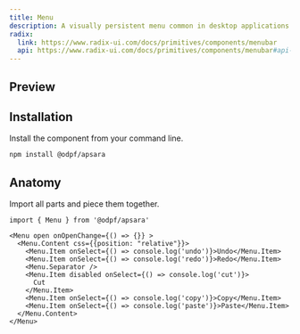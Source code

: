 ```yaml
---
title: Menu
description: A visually persistent menu common in desktop applications that provides quick access to a consistent set of commands.
radix:
  link: https://www.radix-ui.com/docs/primitives/components/menubar
  api: https://www.radix-ui.com/docs/primitives/components/menubar#api-reference
---
```

## Preview

<Preview>
  <Flex
    css={{
      flexDirection: "column",
      alignItems: "center",
      gap: "$3",
    }}
  >  
  </Flex>
</Preview>

## Installation

Install the component from your command line.

```bash
npm install @odpf/apsara
```


## Anatomy
Import all parts and piece them together.

```tsx outline=true
import { Menu } from '@odpf/apsara'

<Menu open onOpenChange={() => {}} >
  <Menu.Content css={{position: "relative"}}>
    <Menu.Item onSelect={() => console.log('undo')}>Undo</Menu.Item>
    <Menu.Item onSelect={() => console.log('redo')}>Redo</Menu.Item>
    <Menu.Separator />
    <Menu.Item disabled onSelect={() => console.log('cut')}>
      Cut
    </Menu.Item>
    <Menu.Item onSelect={() => console.log('copy')}>Copy</Menu.Item>
    <Menu.Item onSelect={() => console.log('paste')}>Paste</Menu.Item>
  </Menu.Content>
</Menu>
```
